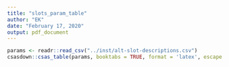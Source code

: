 ```yaml
---
title: "slots_param_table"
author: "EK"
date: "February 17, 2020"
output: pdf_document
---
```


```r
params <- readr::read_csv("../inst/alt-slot-descriptions.csv")
csasdown::csas_table(params, booktabs = TRUE, format = 'latex', escape = FALSE)
```
